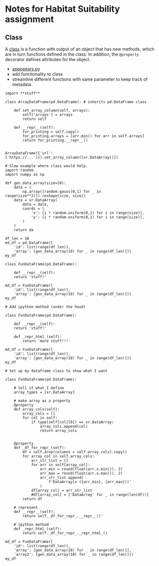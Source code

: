 
# Notes for Habitat Suitability assignment

## Class

A 
[class](https://docs.python.org/3/tutorial/classes.html)
is a function with output of an object that has new methods, which are in turn functions
defined in the class.
In addition, the `@property` decorator defines attributes for the object.

- [apppeears.py](https://github.com/earthlab/earthpy/blob/apppears/earthpy/appeears.py)
- add functionality to class
- streamline different functions with same parameter to keep track of metadata

```
import **stuff**

class ArrayDataFrame(pd.DataFrame): # inherits pd.DataFrame class

    def set_array_column(self, arrays):
        self['arrays'] = arrays
        return self

    def __repr__(self):
        for_printing = self.copy()
        for_printing.arrays = [arr.min() for arr in self.arrays]
        return for_printing.__repr__()
        

ArrayDataFrame({'url': ['https://...']}).set_array_column([xr.DataArray()])

# Slow example where class would help.
import random
import numpy as np

def gen_data_array(size=10):
    data = (
        np.array([random.gauss(0,1) for _ in range(size**2)]).reshape(size, size))
    data = xr.DataArray(
        data = data,
        coords = (
            'x': [i * random.uniform(0,1) for i in range(size)],
            'y': [i * random.uniform(0,1) for i in range(size)],
        )
    )
    return da

df_len = 10
md_df = pd.DataFrame([
    'id': list(range(df_len)),
    'array': [gen_data_array(10) for _ in range(df_len)]])
my_df
```

```
class FunDataFrame(pd.DataFrame):

    def __repr__(self):
    return 'stuff!'

md_df = FunDataFrame([
    'id': list(range(df_len)),
    'array': [gen_data_array(10) for _ in range(df_len)]])
my_df

# Add ipython method (under the hood)

class FunDataFrame(pd.DataFrame):

    def __repr__(self):
    return 'stuff!'

    def _repr_html_(self):
        return 'more stuff!!!'

md_df = FunDataFrame([
    'id': list(range(df_len)),
    'array': [gen_data_array(10) for _ in range(df_len)]])
my_df

# Set up my dataframe class to show what I want

class FunDataFrame(pd.DataFrame):

    # tell it what I define
    array_types = [xr.DataArray]

    # make array as a property
    @property
    def array_cols(self):
        array_cols = []
        for col in self:
            if type(self[col][0]) == xr.DataArray:
                array_cols.append(col)
                return array_cols
            

    @property
    def _df_for_repr_(self):
        df = self.drop(columns = self.array_cols).copy()
        for array_col in self.array_cols:
            arr_str_list = []
            for arr in self[array_col]:
                arr_min = round(float(arr.x.min()), 2)
                arr_max = round(float(arr.x.max()), 2)
                arr_str_list.append(
                    f'DataArray(x ({arr_min}, {arr_max}))'
                )
            df[array_col] = arr_str_list
            #df[array_col] = ['DataArray' for _ in range(len(df))]
        return df
    
    # represent
    def __repr__(self):
        return self._df_for_repr_.__repr__()'

    # ipython method
    def _repr_html_(self):
        return self._df_for_repr_._repr_html_()

md_df = FunDataFrame([
    'id': list(range(df_len)),
    'array': [gen_data_array(10) for _ in range(df_len)]],
    'array2': [gen_data_array(10) for _ in range(df_len)]])
my_df
```

